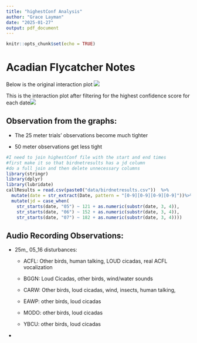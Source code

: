 ```yaml
---
title: "highestConf Analysis"
author: "Grace Layman"
date: "2025-01-27"
output: pdf_document
---
```


```r
knitr::opts_chunk$set(echo = TRUE)
```

# Acadian Flycatcher Notes

Below is the original interaction plot ![](figures/ggplotACFL.png)

This is the interaction plot after filtering for the highest confidence score for each date![](figures/highestConf_ACFL.png)

## Observation from the graphs:

-   The 25 meter trials' observations become much tighter

-   50 meter observations get less tight

```r
#I need to join highestConf file with the start and end times
#first make it so that birdnetresults has a jd column
#do a full join and then delete unnecessary columns 
library(stringr)
library(dplyr)
library(lubridate)
callResults = read.csv(paste0("data/birdnetresults.csv"))  %>%
  mutate(date = str_extract(Date, pattern = "[0-9][0-9][0-9][0-9]"))%>% 
  mutate(jd = case_when(
    str_starts(date, "05") ~ 121 + as.numeric(substr(date, 3, 4)),
    str_starts(date, "06") ~ 152 + as.numeric(substr(date, 3, 4)),
    str_starts(date, "07") ~ 182 + as.numeric(substr(date, 3, 4))))
```

## Audio Recording Observations:

-   25m\_ 05_16 disturbances:

    -   ACFL: Other birds, human talking, LOUD cicadas, real ACFL vocalization

    -   BGGN: Loud Cicadas, other birds, wind/water sounds

    -   CARW: Other birds, loud cicadas, wind, insects, human talking,

    -   EAWP: other birds, loud cicadas

    -   MODO: other birds, loud cicadas

    -   YBCU: other birds, loud cicadas

-   
